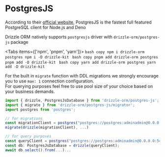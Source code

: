 
# PostgresJS
According to their [official website](https://github.com/porsager/postgres), 
PostgresJS is the fastest full featured PostgreSQL client for Node.js and Deno  

Drizzle ORM natively supports `postgresjs` driver with `drizzle-orm/postgres-js` package

<Tabs items={['npm', 'pnpm', 'yarn']}>
  <Tab>
    ```bash copy
    npm i drizzle-orm postgres
    npm i -D drizzle-kit
    ```
  </Tab>
  <Tab>
    ```bash copy
    pnpm add drizzle-orm postgres
    pnpm add -D drizzle-kit
    ```
  </Tab>
  <Tab>
    ```bash copy
    yarn add drizzle-orm postgres
    yarn add -D drizzle-kit
    ```
  </Tab>
</Tabs>

For the built in `migrate` function with DDL migrations we strongly encourage you to use `max: 1` connection configuration.  
For querying purposes feel free to use pool size of your choice based on your business demands.

```typescript copy filename="index.ts"
import { drizzle, PostgresJsDatabase } from 'drizzle-orm/postgres-js';
import { migrate } from 'drizzle-orm/postgres-js/migrator';
import postgres from 'postgres';

// for migrations
const migrationClient = postgres("postgres://postgres:adminadmin@0.0.0.0:5432/db", { max: 1 });
migrate(drizzle(migrationClient), ...)

// for query purposes
const queryClient = postgres("postgres://postgres:adminadmin@0.0.0.0:5432/db");
const db: PostgresJsDatabase = drizzle(queryClient);
await db.select().from(...)...
```
